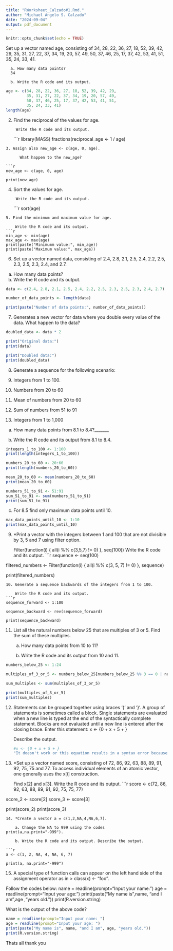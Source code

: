 ```yaml
---
title: "RWorksheet_Calzado#1.Rmd."
author: "Michael Angelo S. Calzado"
date: "2024-09-04"
output: pdf_document
---
```


```r
knitr::opts_chunk$set(echo = TRUE)
```
Set up a vector named age, consisting of 34, 28, 22, 36, 27, 18, 52, 39, 42, 29, 35, 31, 27, 22, 37, 34, 19, 20, 57, 49, 50, 37, 46, 25, 17, 37, 42, 53, 41, 51, 35, 24, 33, 41.
      
      a. How many data points?
      34
   
      b. Write the R code and its output.
```r
age <- c(34, 28, 22, 36, 27, 18, 52, 39, 42, 29,
         35, 31, 27, 22, 37, 34, 19, 20, 57, 49, 
         50, 37, 46, 25, 17, 37, 42, 53, 41, 51, 
         35, 24, 33, 41)
length(age)
```
2. Find the reciprocal of the values for age.


        Write the R code and its output.
```r
library(MASS)
fractions(reciprocal_age <- 1 / age)

```
3. Assign also new_age <- c(age, 0, age).

      What happen to the new_age?

```r
new_age <- c(age, 0, age)

print(new_age)
```
4. Sort the values for age.

        Write the R code and its output.
```r
sort(age)

```
5. Find the minimum and maximum value for age.

    Write the R code and its output.
```r
min_age <- min(age)
max_age <- max(age)
print(paste("Minimumm value:", min_age))
print(paste("Maximum value:", max_age))
```
6. Set up a vector named data, consisting of 2.4, 2.8, 2.1, 2.5, 2.4, 2.2, 2.5,
2.3, 2.5, 2.3, 2.4, and 2.7.
a. How many data points?
b. Write the R code and its output.

```r
data <- c(2.4, 2.8, 2.1, 2.5, 2.4, 2.2, 2.5, 2.3, 2.5, 2.3, 2.4, 2.7)

number_of_data_points <- length(data)

print(paste("Number of data points:", number_of_data_points))

```
7. Generates a new vector for data where you double every value of the data. 
What happen to the data?
```r
doubled_data <- data * 2

print("Original data:")
print(data)

print("Doubled data:")
print(doubled_data)

```

8. Generate a sequence for the following scenario:

1. Integers from 1 to 100.
2. Numbers from 20 to 60
3. Mean of numbers from 20 to 60
4. Sum of numbers from 51 to 91
5. Integers from 1 to 1,000

a. How many data points from 8.1 to 8.4?_______

b. Write the R code and its output from 8.1 to 8.4.
```r
integers_1_to_100 <- 1:100
print(length(integers_1_to_100))

numbers_20_to_60 <- 20:60
print(length(numbers_20_to_60))

mean_20_to_60 <- mean(numbers_20_to_60)
print(mean_20_to_60)

numbers_51_to_91 <- 51:91
sum_51_to_91 <- sum(numbers_51_to_91)
print(sum_51_to_91)
```
c. For 8.5 find only maximum data points until 10.
```r
max_data_points_until_10 <- 1:10
print(max_data_points_until_10)
```
9. *Print a vector with the integers between 1 and 100 that are not divisible by 3, 5 and 7 using filter option.

    Filter(function(i) { all(i %% c(3,5,7) != 0) }, seq(100))
    Write the R code and its output.
```r
sequence <- seq(100)

filtered_numbers <- Filter(function(i) { all(i %% c(3, 5, 7) != 0) }, sequence)

print(filtered_numbers)
```
10. Generate a sequence backwards of the integers from 1 to 100.

    Write the R code and its output.
```r
sequence_forward <- 1:100

sequence_backward <- rev(sequence_forward)

print(sequence_backward)
```
11. List all the natural numbers below 25 that are multiples of 3 or 5. Find the sum of these multiples.

    a. How many data points from 10 to 11?

    b. Write the R code and its output from 10 and 11.

```r
numbers_below_25 <- 1:24

multiples_of_3_or_5 <- numbers_below_25[numbers_below_25 %% 3 == 0 | numbers_below_25 %% 5 == 0]

sum_multiples <- sum(multiples_of_3_or_5)

print(multiples_of_3_or_5)
print(sum_multiples)       
```
12. Statements can be grouped together using braces ‘{’ and ‘}’. A group of statements is sometimes called a block. Single statements are evaluated when a new line is typed at the end of the syntactically complete statement. Blocks are not evaluated until a
new line is entered after the closing brace.
Enter this statement:
x <- {0 + x + 5 + }

    Describe the output.
```r
#x <- {0 + x + 5 + }
"It doesn't work or this equation results in a syntax error because it is incomplete"
```

13. *Set up a vector named score, consisting of 72, 86, 92, 63, 88, 89, 91, 92, 75, 75 and 77. To access individual elements of an atomic vector, one generally uses the x[i] construction.

    Find x[2] and x[3]. Write the R code and its output.
```r
score <- c(72, 86, 92, 63, 88, 89, 91, 92, 75, 75, 77)

score_2 <- score[2]
score_3 <- score[3]

print(score_2)
print(score_3)
```
14. *Create a vector a = c(1,2,NA,4,NA,6,7).

    a. Change the NA to 999 using the codes               print(a,na.print="-999").

    b. Write the R code and its output. Describe the output.

```r
a <- c(1, 2, NA, 4, NA, 6, 7)

print(a, na.print="-999")
```
15. A special type of function calls can appear on the left hand side of the assignment operator as in > class(x) <- "foo".

  Follow the codes below:
  name = readline(prompt="Input your name: ")
  age = readline(prompt="Input your age: ")
  print(paste("My name is",name, "and I am",age ,"years old."))
  print(R.version.string)
  
What is the output of the above code?

```r

name = readline(prompt="Input your name: ")
age = readline(prompt="Input your age: ")
print(paste("My name is", name, "and I am", age, "years old."))
print(R.version.string)
```

Thats all thank you









